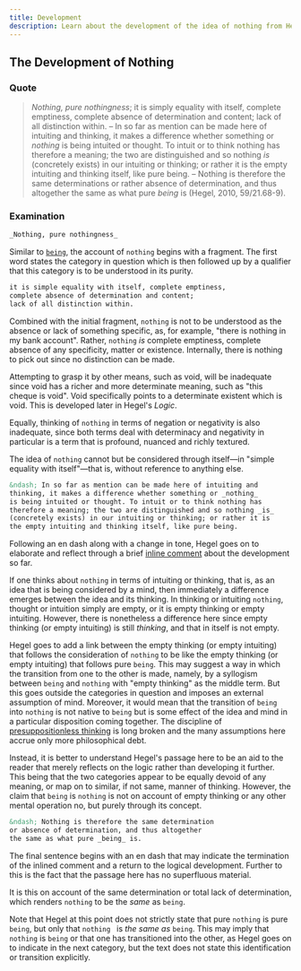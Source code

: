 ```yaml
---
title: Development
description: Learn about the development of the idea of nothing from Hegel's Science of Logic.
---
```


## The Development of Nothing

### Quote

> _Nothing, pure nothingness_; it is simply equality with itself, complete emptiness, complete absence of determination and content; lack of all distinction within. &ndash; In so far as mention can be made here of intuiting and thinking, it makes a difference whether something or _nothing_ is being intuited or thought. To intuit or to think nothing has therefore a meaning; the two are distinguished and so nothing _is_ (concretely exists) in our intuiting or thinking; or rather it is the empty intuiting and thinking itself, like pure being. &ndash; Nothing is therefore the same determinations or rather absence of determination, and thus altogether the same as what pure _being_ is (Hegel, 2010, 59/21.68-9).

### Examination

```md
_Nothing, pure nothingness_
```

Similar to [`being`](/hegel/reference/being/development#examination), the account of `nothing` begins with a fragment. The first word states the category in question which is then followed up by a qualifier that this category is to be understood in its purity.

```md
it is simple equality with itself, complete emptiness, 
complete absence of determination and content; 
lack of all distinction within.
```

Combined with the initial fragment, `nothing` is not to be understood as the absence or lack of something specific, as, for example, "there is nothing in my bank account". Rather, `nothing` _is_ complete emptiness, complete absence of any specificity, matter or existence. Internally, there is nothing to pick out since no distinction can be made. 

Attempting to grasp it by other means, such as void, will be inadequate since void has a richer and more determinate meaning, such as "this cheque is void". Void specifically points to a determinate existent which is void. This is developed later in Hegel's _Logic_. 

Equally, thinking of `nothing` in terms of negation or negativity is also inadequate, since both terms deal with determinacy and negativity in particular is a term that is profound, nuanced and richly textured.

The idea of `nothing` cannot but be considered through itself&mdash;in "simple equality with itself"&mdash;that is, without reference to anything else. 

```md
&ndash; In so far as mention can be made here of intuiting and
thinking, it makes a difference whether something or _nothing_
is being intuited or thought. To intuit or to think nothing has
therefore a meaning; the two are distinguished and so nothing _is_
(concretely exists) in our intuiting or thinking; or rather it is
the empty intuiting and thinking itself, like pure being.
```

Following an en dash along with a change in tone, Hegel goes on to elaborate and reflect through a brief [inline comment](/hegel/reference/being/development#examination) about the development so far. 

If one thinks about `nothing` in terms of intuiting or thinking, that is, as an idea that is being considered by a mind, then immediately a difference emerges between the idea and its thinking. In thinking or intuiting `nothing`, thought or intuition simply are empty, or it is empty thinking or empty intuiting. However, there is nonetheless a difference here since empty thinking (or empty intuiting) is still _thinking_, and that in itself is not empty. 

Hegel goes to add a link between the empty thinking (or empty intuiting) that follows the consideration of `nothing` to be like the empty thinking (or empty intuiting) that follows pure `being`. This may suggest a way in which the transition from one to the other is made, namely, by a syllogism between `being` and `nothing` with "empty thinking" as the middle term. But this goes outside the categories in question and imposes an external assumption of mind. Moreover, it would mean that the transition of `being` into `nothing` is not native to `being` but is some effect of the idea and mind in a particular disposition coming together. The discipline of [presuppositionless thinking](/hegel/guides/presuppositionless-thinking) is long broken and the many assumptions here accrue only more philosophical debt.

Instead, it is better to understand Hegel's passage here to be an aid to the reader that merely reflects on the logic rather than developing it further. This being that the two categories appear to be equally devoid of any meaning, or map on to similar, if not same, manner of thinking. However, the claim that `being` is `nothing` is not on account of empty thinking or any other mental operation no, but purely through its concept. 

```md
&ndash; Nothing is therefore the same determination 
or absence of determination, and thus altogether
the same as what pure _being_ is.
```

The final sentence begins with an en dash that may indicate the termination of the inlined comment and a return to the logical development. Further to this is the fact that the passage here has no superfluous material.

It is this on account of the same determination or total lack of determination, which renders `nothing` to be the _same_ as `being`. 

Note that Hegel at this point does not strictly state that pure `nothing` is pure `being`, but only that `nothing ` is _the same as_ `being`. This may imply that `nothing` is `being` or that one has transitioned into the other, as Hegel goes on to indicate in the next category, but the text does not state this identification or transition explicitly.
